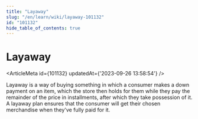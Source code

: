 ```yaml
---
title: "Layaway"
slug: "/en/learn/wiki/layaway-101132"
id: "101132"
hide_table_of_contents: true
---
```



# Layaway

<ArticleMeta id={101132} updatedAt={'2023-09-26 13:58:54'} />
<div className='border-solid border-b border-t-0 my-4 border-[var(--ifm-color-gray-300)]' />

Layaway is a way of buying something in which a consumer makes a down payment on an item, which the store then holds for them while they pay the remainder of the price in installments, after which they take possession of it. A layaway plan ensures that the consumer will get their chosen merchandise when they've fully paid for it.
